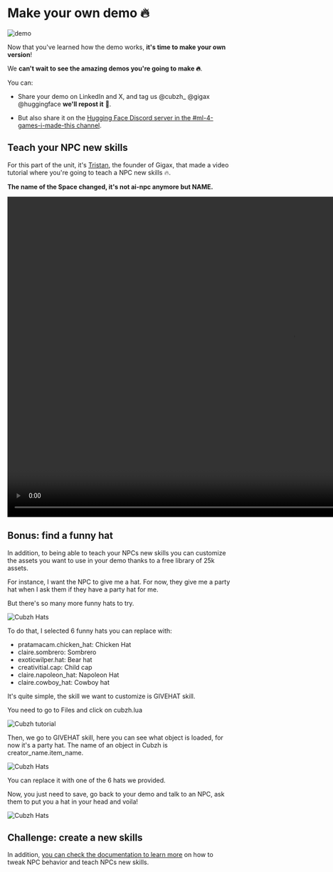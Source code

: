 #  Make your own demo 🔥

<img src="https://huggingface.co/datasets/huggingface-ml-4-games-course/course-images/resolve/main/en/unit3/owndemo.png" alt="demo"/>

Now that you've learned how the demo works, **it's time to make your own version**!

We **can't wait to see the amazing demos you're going to make 🔥**. 

You can:

- Share your demo on LinkedIn and X, and tag us  @cubzh_ @gigax @huggingface **we'll repost it** 🤗. 

- But also share it on the [Hugging Face Discord server in the #ml-4-games-i-made-this channel](https://hf.co/join/discord).

## Teach your NPC new skills

For this part of the unit, it's [Tristan](https://x.com/tr_deborde), the founder of Gigax, that made a video tutorial where you're going to teach a NPC new skills 🔥.

**The name of the Space changed, it's not ai-npc anymore but NAME.**

<video controls width="1280" height="720" src="https://huggingface.co/datasets/huggingface-ml-4-games-course/course-images/resolve/main/en/unit3/gigax_cubzh_hf_full.mp4">
</video>


## Bonus: find a funny hat

In addition, to being able to teach your NPCs new skills you can customize the assets you want to use in your demo thanks to a free library of 25k assets.

For instance, I want the NPC to give me a hat. For now, they give me a party hat when I ask them if they have a party hat for me.

But there's so many more funny hats to try.

<img src="https://huggingface.co/datasets/huggingface-ml-4-games-course/course-images/resolve/main/en/unit3/hats.png" alt="Cubzh Hats" />

To do that, I selected 6 funny hats you can replace with:

- pratamacam.chicken_hat: Chicken Hat
- claire.sombrero: Sombrero
- exoticwilper.hat: Bear hat 
- creativitial.cap: Child cap
- claire.napoleon_hat: Napoleon Hat
- claire.cowboy_hat: Cowboy hat


It's quite simple, the skill we want to customize is GIVEHAT skill.

You need to go to Files and click on cubzh.lua


<img src="https://huggingface.co/datasets/huggingface-ml-4-games-course/course-images/resolve/main/en/unit3/partyhat1.png" alt="Cubzh tutorial" />

Then, we go to GIVEHAT skill, here you can see what object is loaded, for now it's a party hat. The name of an object in Cubzh is creator_name.item_name.

<img src="https://huggingface.co/datasets/huggingface-ml-4-games-course/course-images/resolve/main/en/unit3/partyhat2.png" alt="Cubzh Hats" />

You can replace it with one of the 6 hats we provided.

Now, you just need to save, go back to your demo and talk to an NPC, ask them to put you a hat in your head and voila!


<img src="https://huggingface.co/datasets/huggingface-ml-4-games-course/course-images/resolve/main/en/unit3/partyhat3.png" alt="Cubzh Hats" />



## Challenge: create a new skills


In addition, [you can check the documentation to learn more](https://huggingface.co/spaces/cubzh/ai-npcs/blob/main/README.md) on how to tweak NPC behavior and teach NPCs new skills.


